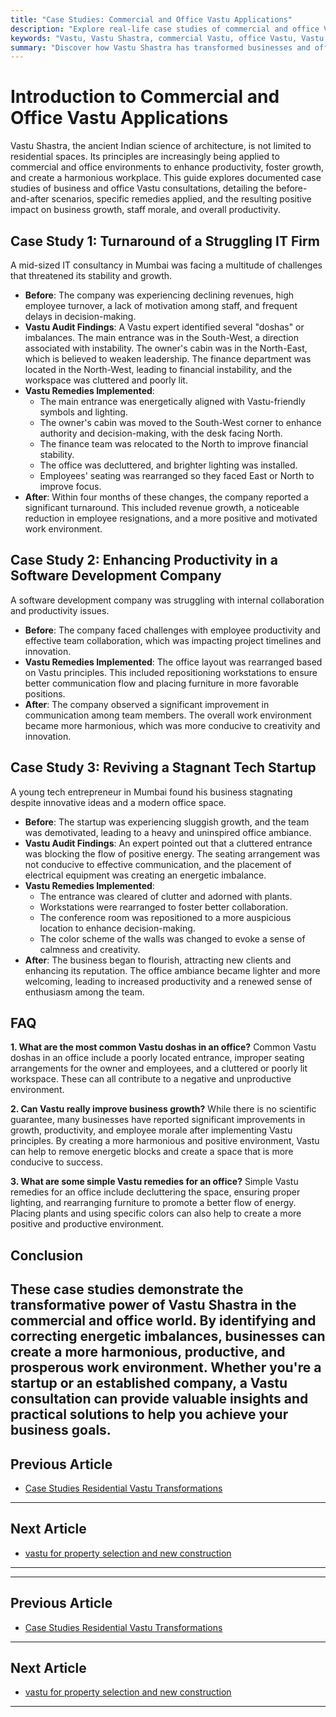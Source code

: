 ```yaml
---
title: "Case Studies: Commercial and Office Vastu Applications"
description: "Explore real-life case studies of commercial and office Vastu applications, detailing the challenges, remedies, and positive outcomes for businesses."
keywords: "Vastu, Vastu Shastra, commercial Vastu, office Vastu, Vastu case studies, Vastu for business, Vastu remedies, Vastu for productivity, Vastu for growth"
summary: "Discover how Vastu Shastra has transformed businesses and offices through real-life case studies. This guide explores the challenges faced by companies, the Vastu remedies applied, and the resulting improvements in productivity, morale, and growth."
---
```


# Introduction to Commercial and Office Vastu Applications

Vastu Shastra, the ancient Indian science of architecture, is not limited to residential spaces. Its principles are increasingly being applied to commercial and office environments to enhance productivity, foster growth, and create a harmonious workplace. This guide explores documented case studies of business and office Vastu consultations, detailing the before-and-after scenarios, specific remedies applied, and the resulting positive impact on business growth, staff morale, and overall productivity.

## Case Study 1: Turnaround of a Struggling IT Firm

A mid-sized IT consultancy in Mumbai was facing a multitude of challenges that threatened its stability and growth.

-   **Before**: The company was experiencing declining revenues, high employee turnover, a lack of motivation among staff, and frequent delays in decision-making.
-   **Vastu Audit Findings**: A Vastu expert identified several "doshas" or imbalances. The main entrance was in the South-West, a direction associated with instability. The owner's cabin was in the North-East, which is believed to weaken leadership. The finance department was located in the North-West, leading to financial instability, and the workspace was cluttered and poorly lit.
-   **Vastu Remedies Implemented**:
    -   The main entrance was energetically aligned with Vastu-friendly symbols and lighting.
    -   The owner's cabin was moved to the South-West corner to enhance authority and decision-making, with the desk facing North.
    -   The finance team was relocated to the North to improve financial stability.
    -   The office was decluttered, and brighter lighting was installed.
    -   Employees' seating was rearranged so they faced East or North to improve focus.
-   **After**: Within four months of these changes, the company reported a significant turnaround. This included revenue growth, a noticeable reduction in employee resignations, and a more positive and motivated work environment.

## Case Study 2: Enhancing Productivity in a Software Development Company

A software development company was struggling with internal collaboration and productivity issues.

-   **Before**: The company faced challenges with employee productivity and effective team collaboration, which was impacting project timelines and innovation.
-   **Vastu Remedies Implemented**: The office layout was rearranged based on Vastu principles. This included repositioning workstations to ensure better communication flow and placing furniture in more favorable positions.
-   **After**: The company observed a significant improvement in communication among team members. The overall work environment became more harmonious, which was more conducive to creativity and innovation.

## Case Study 3: Reviving a Stagnant Tech Startup

A young tech entrepreneur in Mumbai found his business stagnating despite innovative ideas and a modern office space.

-   **Before**: The startup was experiencing sluggish growth, and the team was demotivated, leading to a heavy and uninspired office ambiance.
-   **Vastu Audit Findings**: An expert pointed out that a cluttered entrance was blocking the flow of positive energy. The seating arrangement was not conducive to effective communication, and the placement of electrical equipment was creating an energetic imbalance.
-   **Vastu Remedies Implemented**:
    -   The entrance was cleared of clutter and adorned with plants.
    -   Workstations were rearranged to foster better collaboration.
    -   The conference room was repositioned to a more auspicious location to enhance decision-making.
    -   The color scheme of the walls was changed to evoke a sense of calmness and creativity.
-   **After**: The business began to flourish, attracting new clients and enhancing its reputation. The office ambiance became lighter and more welcoming, leading to increased productivity and a renewed sense of enthusiasm among the team.

## FAQ

**1. What are the most common Vastu doshas in an office?**
Common Vastu doshas in an office include a poorly located entrance, improper seating arrangements for the owner and employees, and a cluttered or poorly lit workspace. These can all contribute to a negative and unproductive environment.

**2. Can Vastu really improve business growth?**
While there is no scientific guarantee, many businesses have reported significant improvements in growth, productivity, and employee morale after implementing Vastu principles. By creating a more harmonious and positive environment, Vastu can help to remove energetic blocks and create a space that is more conducive to success.

**3. What are some simple Vastu remedies for an office?**
Simple Vastu remedies for an office include decluttering the space, ensuring proper lighting, and rearranging furniture to promote a better flow of energy. Placing plants and using specific colors can also help to create a more positive and productive environment.

## Conclusion

These case studies demonstrate the transformative power of Vastu Shastra in the commercial and office world. By identifying and correcting energetic imbalances, businesses can create a more harmonious, productive, and prosperous work environment. Whether you're a startup or an established company, a Vastu consultation can provide valuable insights and practical solutions to help you achieve your business goals.
---

## Previous Article
- [Case Studies Residential Vastu Transformations](181010_Case_Studies_Residential_Vastu_Transformations.mdx)

---

## Next Article
- [vastu for property selection and new construction](181012_vastu_for_property_selection_and_new_construction.mdx)

---
---

## Previous Article
- [Case Studies Residential Vastu Transformations](181010_Case_Studies_Residential_Vastu_Transformations.mdx)

---

## Next Article
- [vastu for property selection and new construction](181012_vastu_for_property_selection_and_new_construction.mdx)

---
